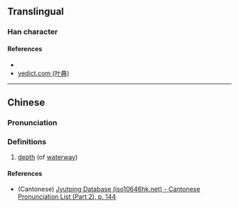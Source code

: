 {{character info/new}}
==Translingual==

===Han character===
{{Han char|rn=85|rad=水|as=10|sn=13|four=34154|canj=ETMJ|ids=⿰氵華}}

====References====
* {{Han ref|kx=0652.190|dkj=18347|dj=1062.160|hdz=31736.080|uh=6F95|ud=28565|bh=E65D|bd=58973}}
* [http://yedict.com/htm/6F/6F95.htm yedict.com (叶典)]

----

==Chinese==
{{zh-forms}}

===Pronunciation===
{{zh-pron
|m=hé
|c=wo4
|mc=
|oc=
|ma=
|cat=n
}}

===Definitions===
{{zh-hanzi}}

# [[depth]] (of [[waterway]])

====References====
* (Cantonese) [http://www.iso10646hk.net/jp/document/download.jsp Jyutping Database (iso10646hk.net) - Cantonese Pronunciation List (Part 2), p. 144]